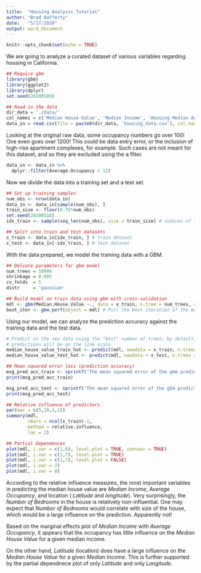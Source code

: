 ```yaml
---
title:  "Housing Analysis Tutorial"
author: "Brad Rafferty"
date:   "5/17/2020"
output: word_document
---
```


```r
knitr::opts_chunk$set(echo = TRUE)
```

We are going to analyze a curated dataset of various variables regarding housing in California.

```r
## Require gbm
library(gbm)
library(ggplot2)
library(dplyr)
set.seed(20200509)

## Read in the data
dir_data = './data/'
col_names = c('Median House Value', 'Median Income', 'Housing Median Age', 'Average Num Rooms', 'Average Num Bedrooms', 'Population', 'Average Occupancy', 'Latitude', 'Longitude')
data_in = read.csv(file = paste0(dir_data, 'housing_data.csv'), col.names = col_names)
```

Looking at the original raw data, some occupancy numbers go over 100! One even goes over 1200! This could be data entry error, or the inclusion of high-rise apartment complexes, for example. Such cases are not meant for this dataset, and so they are excluded using the a filter.

```r
data_in <- data_in %>% 
  dplyr::filter(Average.Occupancy < 12)

```

Now we divide the data into a training set and a test set.

```r
## Set up training samples
num_obs <- nrow(data_in)
data_in <- data_in[sample(num_obs), ]
train_size <- floor(0.75*num_obs)
set.seed(20200510)
idx_train <- sample(seq_len(num_obs), size = train_size) # indices of train observations

## Split into train and test datasets
x_train <- data_in[idx_train, ] # train dataset
x_test <- data_in[-idx_train, ] # test dataset 

```

With the data prepared, we model the training data with a GBM.

```r
## Delcare parameters for gbm model
num_trees = 10000
shrinkage = 0.005
cv_folds  = 5
distr     = 'gaussian'

## Build model on train data using gbm with cross-validation
mdl <- gbm(Median.House.Value ~., data = x_train, n.tree = num_trees, shrinkage = shrinkage, cv.folds = cv_folds, distribution = distr, verbose = FALSE)
best_iter <- gbm.perf(object = mdl) # Pull the best iteration of the model

```

Using our model, we can analyze the prediction accuracy against the training data and the test data.

```r
# Predict on the new data using the "best" number of trees; by default,
# predictions will be on the link scale
median_house_value_train_hat <- predict(mdl, newdata = x_train, n.trees = best_iter, type = "link")
median_house_value_test_hat <- predict(mdl, newdata = x_test, n.trees = best_iter, type = "link")

## Mean squared error loss (prediction accuracy)
msg_pred_acc_train <- sprintf('The mean squared error of the gbm prediction on the training dataset is $%0.0f', sum((x_train$Median.House.Value - median_house_value_train_hat)^2)/nrow(x_train)*100000) # MSE, multiply by 100000 to get back into units of $ instead of $100k
print(msg_pred_acc_train)

msg_pred_acc_test <- sprintf('The mean squared error of the gbm prediction on the test dataset is $%0.0f', sum((x_test$Median.House.Value - median_house_value_test_hat)^2)/nrow(x_test)*100000)
print(msg_pred_acc_test)

## Relative influence of predictors
par(mar = c(5,10,1,1))
summary(mdl,
        cBars = ncol(x_train)-1,
        method = relative.influence,
        las = 2)

## Partial Dependences
plot(mdl, i.var = c(1,6), level.plot = TRUE, contour = TRUE)
plot(mdl, i.var = c(1,7), level.plot = TRUE)
plot(mdl, i.var = c(1,7), level.plot = FALSE)
plot(mdl, i.var = 7)
plot(mdl, i.var = 8)

```

According to the relative influence measures, the most important variables in predicting the median house value are _Median Income_, _Average Occupancy_, and location ( _Latitude_ and _longitude_). Very surprisingly, the _Number of Bedrooms_ in the house is relatively non-influential. One may expect that _Number of Bedrooms_ would correlate with size of the house, which would be a large influence on the prediction. Apparently not!

Based on the marginal effects plot of _Median Income_ with _Average Occupancy_, it appears that the occupancy has little influence on the _Median House Value_ for a given median income.

On the other hand, _Latitude_ (location) does have a large influence on the _Median House Value_ for a given _Median Income_. This is further supported by the partial dependnece plot of only _Latitude_ and only _Longitude_.

